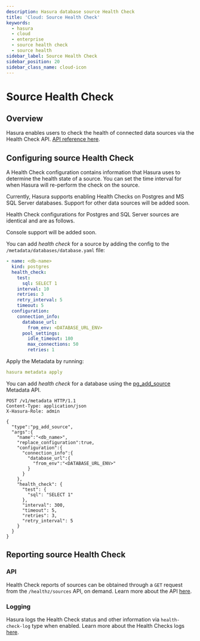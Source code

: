 ```yaml
---
description: Hasura database source Health Check
title: 'Cloud: Source Health Check'
keywords:
  - hasura
  - cloud
  - enterprise
  - source health check
  - source health
sidebar_label: Source Health Check
sidebar_position: 20
sidebar_class_name: cloud-icon
---
```



# Source Health Check

<ProductBadge free standard ee self />

## Overview

Hasura enables users to check the health of connected data sources via the Health Check API.
[API reference here](/api-reference/source-health.mdx).

## Configuring source Health Check

A Health Check configuration contains information that Hasura uses to determine the health state of a source. You can
set the time interval for when Hasura will re-perform the check on the source.

Currently, Hasura supports enabling Health Checks on Postgres and MS SQL Server databases. Support for other data
sources will be added soon.

Health Check configurations for Postgres and SQL Server sources are identical and are as follows.

<Tabs groupId="user-preference" className="api-tabs">
<TabItem value="console" label="Console">

Console support will be added soon.

</TabItem>
<TabItem value="cli" label="CLI">

You can add _health check_ for a source by adding the config to the `/metadata/databases/database.yaml` file:

```yaml {3-8}
- name: <db-name>
  kind: postgres
  health_check:
    test:
      sql: SELECT 1
    interval: 10
    retries: 3
    retry_interval: 5
    timeout: 5
  configuration:
    connection_info:
      database_url:
        from_env: <DATABASE_URL_ENV>
      pool_settings:
        idle_timeout: 180
        max_connections: 50
        retries: 1
```

Apply the Metadata by running:

```yaml
hasura metadata apply
```

</TabItem>
<TabItem value="api" label="API">

You can add _health check_ for a database using the
[pg_add_source](/api-reference/metadata-api/source.mdx#metadata-pg-add-source) Metadata API.

```http {17-24}
POST /v1/metadata HTTP/1.1
Content-Type: application/json
X-Hasura-Role: admin

{
  "type":"pg_add_source",
  "args":{
    "name":"<db_name>",
    "replace_configuration":true,
    "configuration":{
      "connection_info":{
        "database_url":{
          "from_env":"<DATABASE_URL_ENV>"
        }
      }
    },
    "health_check": {
      "test": {
        "sql": "SELECT 1"
      },
      "interval": 300,
      "timeout": 5,
      "retries": 3,
      "retry_interval": 5
    }
  }
}
```

</TabItem>
</Tabs>

## Reporting source Health Check

### API

Health Check reports of sources can be obtained through a `GET` request from the `/healthz/sources` API, on demand.
Learn more about the API [here](/api-reference/source-health.mdx).

### Logging

Hasura logs the Health Check status and other information via `health-check-log` type when enabled. Learn more about the
Health Checks logs [here](/deployment/logging.mdx#health-check-log-structure).
